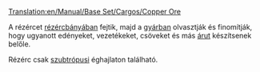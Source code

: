 [[Translation:en/Manual/Base Set/Cargos/Copper Ore]]

{{hu/Rakomány|név=Rézérc
|kép=en/Copperoremine.png
|termeli=[[hu/Manual/Base Set/Industries/Rézércbánya|rézércbánya]] - kizárólag szubtrópusi éghajlaton
|fogadja=[[hu/Manual/Base Set/Industries/Gyár|gyár]]
}}
A rézércet [[hu/Manual/Base Set/Industries/Rézércbánya|rézércbányában]] fejtik, majd a [[hu/Manual/Base Set/Industries/Gyár|gyárban]] olvasztják és finomítják, hogy ugyanott edényeket, vezetékeket, csöveket és más [[hu/Manual/Base Set/Cargos/Áru|árut]] készítsenek belőle.

Rézérc csak [[hu/Manual/Éghajlatok#Szubtrópusi|szubtrópusi]] éghajlaton található.

{{hu/Navbox Rakomány}}